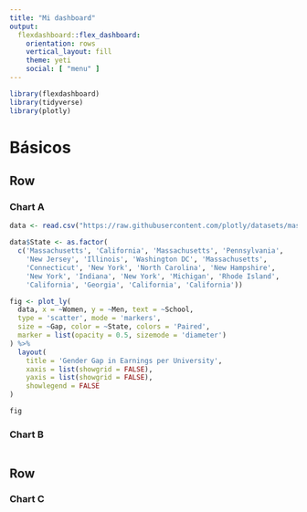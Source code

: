 ```yaml
---
title: "Mi dashboard"
output: 
  flexdashboard::flex_dashboard:
    orientation: rows
    vertical_layout: fill
    theme: yeti
    social: [ "menu" ]
---
```


```r
library(flexdashboard)
library(tidyverse)
library(plotly)

```

Básicos
========================================================================

Row
-----------------------------------------------------------------------

### Chart A

```r
data <- read.csv("https://raw.githubusercontent.com/plotly/datasets/master/school_earnings.csv")

data$State <- as.factor(
  c('Massachusetts', 'California', 'Massachusetts', 'Pennsylvania', 
    'New Jersey', 'Illinois', 'Washington DC', 'Massachusetts', 
    'Connecticut', 'New York', 'North Carolina', 'New Hampshire', 
    'New York', 'Indiana', 'New York', 'Michigan', 'Rhode Island', 
    'California', 'Georgia', 'California', 'California'))

fig <- plot_ly(
  data, x = ~Women, y = ~Men, text = ~School, 
  type = 'scatter', mode = 'markers', 
  size = ~Gap, color = ~State, colors = 'Paired',
  marker = list(opacity = 0.5, sizemode = 'diameter')
) %>% 
  layout(
    title = 'Gender Gap in Earnings per University',
    xaxis = list(showgrid = FALSE),
    yaxis = list(showgrid = FALSE),
    showlegend = FALSE
)

fig
```


### Chart B

```r

```

Row {data-width=350}
-----------------------------------------------------------------------


### Chart C

```r

```

